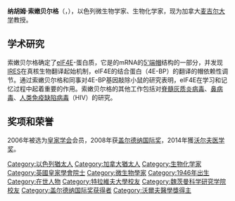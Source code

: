 {{unreferenced|time=2013-10-13T03:20:12+00:00}}
'''纳胡姆·索嫩贝尔格'''（{{lang-en|'''Nahum Sonenberg'''}}，{{bd|1946年|12月29日}}），以色列微生物学家、生物化学家，现为加拿大[[麦吉尔大学|麦吉尔大学]]教授。

== 学术研究 ==
索嫩贝尔格确定了[[eIF4E|eIF4E]]-蛋白质，它是的mRNA的[[5'端帽|5'端帽]]结构的一部分，并发现[[IRES|IRES]]在真核生物翻译起始机制，eIF4E的结合蛋白（4E-BP）的翻译的帽依赖性调节。通过索嫩贝尔格和同事对4E-BP基因敲除小鼠的研究表明，eIF4E在学习和记忆过程中起着重要的作用。索嫩贝尔格的其他工作包括对[[脊髓灰质炎病毒|脊髓灰质炎病毒]]、[[鼻病毒|鼻病毒]]、[[人类免疫缺陷病毒|人类免疫缺陷病毒]]（HIV）的研究。

== 奖项和荣誉 ==
2006年被选为[[皇家学会|皇家学会]]会员，2008年获[[盖尔德纳国际奖|盖尔德纳国际奖]]，2014年獲[[沃尔夫医学奖|沃尔夫医学奖]]。

{{沃尔夫医学奖}}
{{加拿大盖尔德纳国际奖获得者}}

{{生物学家小作品}}
{{DEFAULTSORT:Sonenberg}}
[[Category:以色列猶太人|Category:以色列猶太人]]
[[Category:加拿大猶太人|Category:加拿大猶太人]]
[[Category:生物化学家|Category:生物化学家]]
[[Category:英國皇家學會院士|Category:英國皇家學會院士]]
[[Category:微生物學家|Category:微生物學家]]
[[Category:1946年出生|Category:1946年出生]]
[[Category:在世人物|Category:在世人物]]
[[Category:特拉維夫大學校友|Category:特拉維夫大學校友]]
[[Category:魏茨曼科学研究学院校友|Category:魏茨曼科学研究学院校友]]
[[Category:盖尔德纳国际奖获得者|Category:盖尔德纳国际奖获得者]]
[[Category:沃爾夫醫學獎得主|Category:沃爾夫醫學獎得主]]